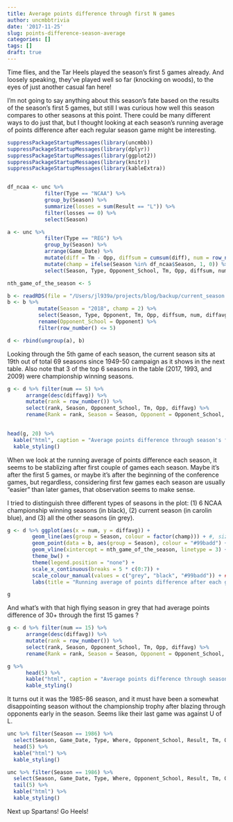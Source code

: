 ```yaml
---
title: Average points difference through first N games
author: uncmbbtrivia
date: '2017-11-25'
slug: points-difference-season-average
categories: []
tags: []
draft: true
---
```


Time flies, and the Tar Heels played the season's first 5 games already. And loosely speaking, they've played well so far (knocking on woods), to the eyes of just another casual fan here!

I'm not going to say anything about this season's fate based on the results of the season's first 5 games, but still I was curious how well this season compares to other seasons at this point. There could be many different ways to do just that, but I thought looking at each season's running average of points difference after each regular season game might be interesting.

```r
suppressPackageStartupMessages(library(uncmbb))
suppressPackageStartupMessages(library(dplyr))
suppressPackageStartupMessages(library(ggplot2))
suppressPackageStartupMessages(library(knitr))
suppressPackageStartupMessages(library(kableExtra))


df_ncaa <- unc %>%
            filter(Type == "NCAA") %>%
            group_by(Season) %>% 
            summarize(losses = sum(Result == "L")) %>%
            filter(losses == 0) %>%
            select(Season)

a <- unc %>%
            filter(Type == "REG") %>%
            group_by(Season) %>% 
            arrange(Game_Date) %>%
            mutate(diff = Tm - Opp, diffsum = cumsum(diff), num = row_number(), diffavg = diffsum/num) %>%
            mutate(champ = ifelse(Season %in% df_ncaa$Season, 1, 0)) %>%
            select(Season, Type, Opponent_School, Tm, Opp, diffsum, num, diffavg, champ)

nth_game_of_the_season <- 5

b <- readRDS(file = "/Users/jl939a/projects/blog/backup/current_season.RDS")
b <- b %>% 
          mutate(Season = "2018", champ = 2) %>%
          select(Season, Type, Opponent, Tm, Opp, diffsum, num, diffavg, champ) %>%
          rename(Opponent_School = Opponent) %>%
          filter(row_number() <= 5)

d <- rbind(ungroup(a), b)

```

Looking through the 5th game of each season, the current season sits at 19th out of total 69 seasons since 1949-50 campaign as it shows in the next table. Also note that 3 of the top 6 seasons in the table (2017, 1993, and 2009) were championship winning seasons. 

```r
g <- d %>% filter(num == 5) %>%
      arrange(desc(diffavg)) %>%
      mutate(rank = row_number()) %>%
      select(rank, Season, Opponent_School, Tm, Opp, diffavg) %>%
      rename(Rank = rank, Season = Season, Opponent = Opponent_School, Tm = Tm, Opp = Opp, Avg_Diff = diffavg)
      

head(g, 20) %>% 
  kable("html", caption = "Average points difference through season's first 5 games (showing 5th game opponent)") %>%
  kable_styling()
```

When we look at the running average of points difference each season, it seems to be stablizing after first couple of games each season. Maybe it's after the first 5 games, or maybe it's after the beginning of the conference games, but regardless, considering first few games each season are usually "easier" than later games, that observation seems to make sense. 

I tried to distinguish three different types of seasons in the plot: (1) 6 NCAA championship winning seasons (in black), (2) current season (in carolin blue), and  (3) all the other seasons (in grey).

```r
g <- d %>% ggplot(aes(x = num, y = diffavg)) + 
        geom_line(aes(group = Season, colour = factor(champ))) + #, size = champ)) +
        geom_point(data = b, aes(group = Season), colour = "#99badd") + 
        geom_vline(xintercept = nth_game_of_the_season, linetype = 3) +
        theme_bw() + 
        theme(legend.position = "none") +
        scale_x_continuous(breaks = 5 * c(0:7)) +
        scale_colour_manual(values = c("grey", "black", "#99badd")) + ##99badd
        labs(title = "Running average of points difference after each game for each season since 1949-50 season", x = "Season's First N Games", y = "Avg Points Difference")

g
```

And what's with that high flying season in grey that had average points difference of 30+ through the first 15 games ?

```r
g <- d %>% filter(num == 15) %>% 
      arrange(desc(diffavg)) %>%
      mutate(rank = row_number()) %>%
      select(rank, Season, Opponent_School, Tm, Opp, diffavg) %>%
      rename(Rank = rank, Season = Season, Opponent = Opponent_School, Tm = Tm, Opp = Opp, Avg_Diff = diffavg) 

g %>%
      head(5) %>%
      kable("html", caption = "Average points difference through season's first 15 games (showing 15th game opponent)") %>%
      kable_styling()
```

It turns out it was the 1985-86 season, and it must have been a somewhat disappointing season without the championship trophy after blazing through opponents early in the season. Seems like their last game was against U of L. 

```r

unc %>% filter(Season == 1986) %>% 
  select(Season, Game_Date, Type, Where, Opponent_School, Result, Tm, Opp) %>%
  head(5) %>%
  kable("html") %>%
  kable_styling()

unc %>% filter(Season == 1986) %>% 
  select(Season, Game_Date, Type, Where, Opponent_School, Result, Tm, Opp) %>%
  tail(5) %>%
  kable("html") %>%
  kable_styling()

```

Next up Spartans! Go Heels!